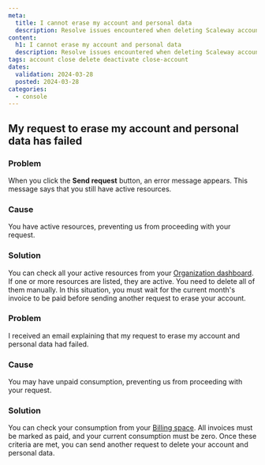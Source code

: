 ```yaml
---
meta:
  title: I cannot erase my account and personal data
  description: Resolve issues encountered when deleting Scaleway accounts.
content:
  h1: I cannot erase my account and personal data
  description: Resolve issues encountered when deleting Scaleway accounts.
tags: account close delete deactivate close-account
dates:
  validation: 2024-03-28
  posted: 2024-03-28
categories:
  - console
---
```


## My request to erase my account and personal data has failed

### Problem
When you click the **Send request** button, an error message appears. This message says that you still have active resources.

### Cause
You have active resources, preventing us from proceeding with your request. 

### Solution 
You can check all your active resources from your [Organization dashboard](https://console.scaleway.com/organization). If one or more resources are listed, they are active. You need to delete all of them manually. In this situation, you must wait for the current month's invoice to be paid before sending another request to erase your account. 


### Problem
I received an email explaining that my request to erase my account and personal data had failed. 

### Cause
You may have unpaid consumption, preventing us from proceeding with your request. 

### Solution 
You can check your consumption from your [Billing space](https://console.scaleway.com/billing). All invoices must be marked as paid, and your current consumption must be zero. Once these criteria are met, you can send another request to delete your account and personal data. 
